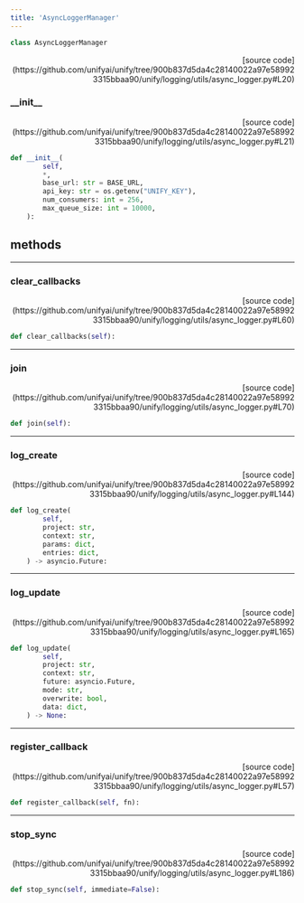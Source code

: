 ```yaml
---
title: 'AsyncLoggerManager'
---
```


```python
class AsyncLoggerManager
```

<p align="right">[source code](https://github.com/unifyai/unify/tree/900b837d5da4c28140022a97e589923315bbaa90/unify/logging/utils/async_logger.py#L20)</p>



### \_\_init\_\_

<p align="right">[source code](https://github.com/unifyai/unify/tree/900b837d5da4c28140022a97e589923315bbaa90/unify/logging/utils/async_logger.py#L21)</p>

```python
def __init__(
        self,
        *,
        base_url: str = BASE_URL,
        api_key: str = os.getenv("UNIFY_KEY"),
        num_consumers: int = 256,
        max_queue_size: int = 10000,
    ):
```



## methods

---

### clear\_callbacks

<p align="right">[source code](https://github.com/unifyai/unify/tree/900b837d5da4c28140022a97e589923315bbaa90/unify/logging/utils/async_logger.py#L60)</p>

```python
def clear_callbacks(self):
```



---

### join

<p align="right">[source code](https://github.com/unifyai/unify/tree/900b837d5da4c28140022a97e589923315bbaa90/unify/logging/utils/async_logger.py#L70)</p>

```python
def join(self):
```



---

### log\_create

<p align="right">[source code](https://github.com/unifyai/unify/tree/900b837d5da4c28140022a97e589923315bbaa90/unify/logging/utils/async_logger.py#L144)</p>

```python
def log_create(
        self,
        project: str,
        context: str,
        params: dict,
        entries: dict,
    ) -> asyncio.Future:
```



---

### log\_update

<p align="right">[source code](https://github.com/unifyai/unify/tree/900b837d5da4c28140022a97e589923315bbaa90/unify/logging/utils/async_logger.py#L165)</p>

```python
def log_update(
        self,
        project: str,
        context: str,
        future: asyncio.Future,
        mode: str,
        overwrite: bool,
        data: dict,
    ) -> None:
```



---

### register\_callback

<p align="right">[source code](https://github.com/unifyai/unify/tree/900b837d5da4c28140022a97e589923315bbaa90/unify/logging/utils/async_logger.py#L57)</p>

```python
def register_callback(self, fn):
```



---

### stop\_sync

<p align="right">[source code](https://github.com/unifyai/unify/tree/900b837d5da4c28140022a97e589923315bbaa90/unify/logging/utils/async_logger.py#L186)</p>

```python
def stop_sync(self, immediate=False):
```

